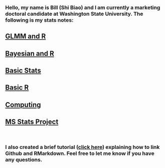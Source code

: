 
### Hello, my name is Bill (Shi Biao) and I am currently a marketing doctoral candidate at Washington State University. The following is my stats notes:

## [GLMM and R](https://williamdingpullman.github.io/glmm/)

## [Bayesian and R](https://williamdingpullman.github.io/baye/)

## [Basic Stats](https://williamdingpullman.github.io/basicstats/)

## [Basic R](https://williamdingpullman.github.io/basicr/)

## [Computing](https://williamdingpullman.github.io/computing/)

## [MS Stats Project](https://williamdingpullman.github.io/myproject/)

<br/>

###  I also created a brief tutorial ([click here](https://williamdingpullman.github.io/howto.html)) explaining how to link Github and RMarkdown. Feel free to let me know if you have any questions. 